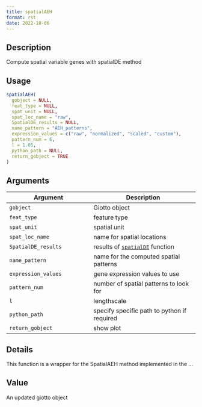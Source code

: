 ```yaml
--- 
title: spatialAEH 
format: rst 
date: 2022-10-06 
--- 
```


## Description

Compute spatial variable genes with spatialDE method


## Usage

```r
spatialAEH(
  gobject = NULL,
  feat_type = NULL,
  spat_unit = NULL,
  spat_loc_name = "raw",
  SpatialDE_results = NULL,
  name_pattern = "AEH_patterns",
  expression_values = c("raw", "normalized", "scaled", "custom"),
  pattern_num = 6,
  l = 1.05,
  python_path = NULL,
  return_gobject = TRUE
)
```


## Arguments

Argument      |Description
------------- |----------------
`gobject`     |     Giotto object
`feat_type`     |     feature type
`spat_unit`     |     spatial unit
`spat_loc_name`     |     name for spatial locations
`SpatialDE_results`     |     results of [`spatialDE`](#spatialde) function
`name_pattern`     |     name for the computed spatial patterns
`expression_values`     |     gene expression values to use
`pattern_num`     |     number of spatial patterns to look for
`l`     |     lengthscale
`python_path`     |     specify specific path to python if required
`return_gobject`     |     show plot


## Details

This function is a wrapper for the SpatialAEH method implemented in the ...


## Value

An updated giotto object


